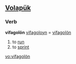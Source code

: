 ==[[Volapük]]==
===Verb===
'''vifagolön'''
[[vifagoloyn]] = [[vifagolön]]  
# to [[run]]
# to [[sprint]]

[[vo:vifagolön]]